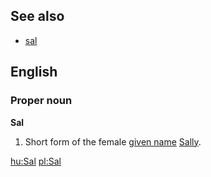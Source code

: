 ==See also==
*[[sal]]

==English==
===Proper noun===
'''Sal'''

#Short form of the female [[given name]] [[Sally]].

[[hu:Sal]]
[[pl:Sal]]